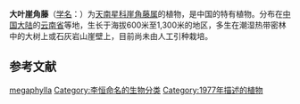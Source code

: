 {{Speciesbox
| name = 大叶崖角藤
| status = 
| status_system = 
| image =
| genus = Rhaphidophora
| species = megaphylla
| authority = [[H.Li|H.Li]], 1977
}}

'''大叶崖角藤'''（[[学名|学名]]：{{lang|la|''Rhaphidophora megaphylla''}}）为[[天南星科|天南星科]][[崖角藤属|崖角藤属]]的植物，是中国的特有植物。分布在[[中国大陆|中国大陆]]的[[云南省|云南省]]等地，生长于海拔600米至1,300米的地区，多生在潮湿热带密林中的大树上或石灰岩山崖壁上，目前尚未由人工引种栽培。{{r|bioinfo|powo}}

== 参考文献 ==
{{reflist|refs=
<ref name=bioinfo>{{cite web| url =http://www.bioinfo.cn/db05/KmzwSpecies.php?action=view&id=1401| title =大叶崖角藤| work =《中国高等植物数据库全库》| publisher =中国科学院微生物研究所| author =昆明植物研究所| accessdate =2009-02-22| deadurl =yes| archiveurl =https://web.archive.org/web/20160305041205/http://www.bioinfo.cn/db05/KmzwSpecies.php?action=view&id=1401| archivedate =2016-03-05}}</ref>
<ref name="powo">{{cite web |title=''Rhaphidophora megaphylla'' H.Li |url=http://www.plantsoftheworldonline.org/taxon/urn:lsid:ipni.org:names:88535-1 |website=''Plants of the World Online'' |publisher=Kew Science |accessdate=2021-01-06 |language=en |archive-date=2019-12-28 |archive-url=https://web.archive.org/web/20191228134800/http://plantsoftheworldonline.org/taxon/urn:lsid:ipni.org:names:88535-1 |dead-url=no }}</ref>
}}
{{taxonbar}}

{{天南星科小作品}}
[[Category:崖角藤属|megaphylla]]
[[Category:李恒命名的生物分类|Category:李恒命名的生物分类]]
[[Category:1977年描述的植物|Category:1977年描述的植物]]